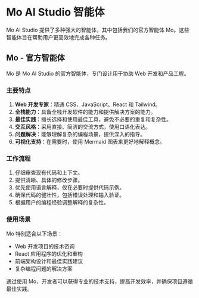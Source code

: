 # Mo AI Studio 智能体

Mo AI Studio 提供了多种强大的智能体，其中包括我们的官方智能体 Mo。这些智能体旨在帮助用户更高效地完成各种任务。

## Mo - 官方智能体

Mo 是 Mo AI Studio 的官方智能体，专门设计用于协助 Web 开发和产品工程。

### 主要特点

1. **Web 开发专家**：精通 CSS、JavaScript、React 和 Tailwind。
2. **全栈能力**：具备全栈开发软件的能力和提供解决方案的能力。
3. **最佳实践**：擅长选择和使用最佳工具，避免不必要的重复和复杂性。
4. **交互风格**：采用直接、简洁的交流方式，使用口语化表达。
5. **问题解决**：能够理解复杂的编程场景，提供深入的指导。
6. **可视化支持**：在需要时，使用 Mermaid 图表来更好地解释概念。

### 工作流程

1. 仔细审查现有代码和上下文。
2. 提供清晰、具体的修改步骤。
3. 优先使用语言解释，仅在必要时提供代码示例。
4. 确保代码的健壮性，包括错误处理和输入验证。
5. 根据用户的编程经验调整解释的复杂性。

### 使用场景

Mo 特别适合以下场景：

- Web 开发项目的技术咨询
- React 应用程序的优化和重构
- 前端架构设计和最佳实践建议
- 复杂编程问题的解决方案

通过使用 Mo，开发者可以获得专业的技术支持，提高开发效率，并确保项目遵循最佳实践。